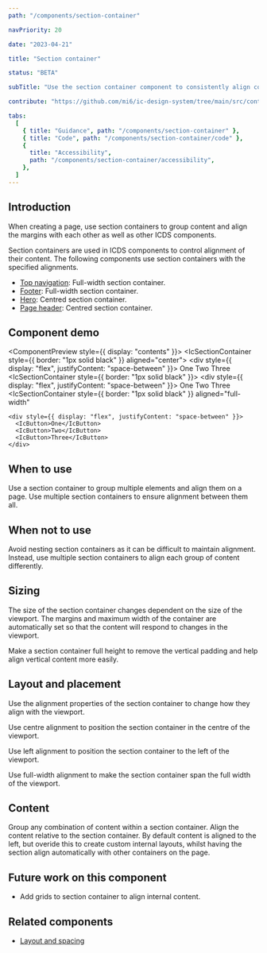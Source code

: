 ```yaml
---
path: "/components/section-container"

navPriority: 20

date: "2023-04-21"

title: "Section container"

status: "BETA"

subTitle: "Use the section container component to consistently align content within an app."

contribute: "https://github.com/mi6/ic-design-system/tree/main/src/content/structured/components/section-container"

tabs:
  [
    { title: "Guidance", path: "/components/section-container" },
    { title: "Code", path: "/components/section-container/code" },
    {
      title: "Accessibility",
      path: "/components/section-container/accessibility",
    },
  ]
---
```



## Introduction

When creating a page, use section containers to group content and align the margins with each other as well as other ICDS components.

Section containers are used in ICDS components to control alignment of their content. The following components use section containers with the specified alignments.

- [Top navigation](/components/top-nav): Full-width section container.
- [Footer](/components/footer): Full-width section container.
- [Hero](/components/hero): Centred section container.
- [Page header](/components/page-header): Centred section container.

## Component demo

<ComponentPreview style={{ display: "contents" }}>
  <IcSectionContainer style={{ border: "1px solid black" }} aligned="center">
    <div style={{ display: "flex", justifyContent: "space-between" }}>
      <IcButton>One</IcButton>
      <IcButton>Two</IcButton>
      <IcButton>Three</IcButton>
    </div>
  </IcSectionContainer>
  <br />
  <IcSectionContainer style={{ border: "1px solid black" }}>
    <div style={{ display: "flex", justifyContent: "space-between" }}>
      <IcButton>One</IcButton>
      <IcButton>Two</IcButton>
      <IcButton>Three</IcButton>
    </div>
  </IcSectionContainer>
  <br />
  <IcSectionContainer
    style={{ border: "1px solid black" }}
    aligned="full-width"
  >
    <div style={{ display: "flex", justifyContent: "space-between" }}>
      <IcButton>One</IcButton>
      <IcButton>Two</IcButton>
      <IcButton>Three</IcButton>
    </div>
  </IcSectionContainer>
</ComponentPreview>

## When to use

Use a section container to group multiple elements and align them on a page. Use multiple section containers to ensure alignment between them all.

<DoDontCaution
  imageSrc={image1}
  imageAlt="A page showing section containers used to align content to the centre of the viewport."
  caption="Use section containers maintain alignment across a page."
/>

## When not to use

Avoid nesting section containers as it can be difficult to maintain alignment. Instead, use multiple section containers to align each group of content differently.

## Sizing

The size of the section container changes dependent on the size of the viewport. The margins and maximum width of the container are automatically set so that the content will respond to changes in the viewport.

Make a section container full height to remove the vertical padding and help align vertical content more easily.

<DoDontCaution
  imageSrc={image2}
  imageAlt="Two section containers. The first section container has vertical padding included at the top and bottom of the container, whereas the second section container is full-height and has no vertical padding."
  caption="Make section containers full height to remove vertical padding and easily space content vertically."
/>

## Layout and placement

Use the alignment properties of the section container to change how they align with the viewport.

Use centre alignment to position the section container in the centre of the viewport.

<DoDontCaution
  imageSrc={image3}
  imageAlt="An example of a page with three section containers with centred alignment appearing in the middle of the viewport."
  caption="Section containers using centred alignment."
/>

Use left alignment to position the section container to the left of the viewport.

<DoDontCaution
  imageSrc={image4}
  imageAlt="An example of a page with three section containers with left alignment appearing to the left of the viewport."
  caption="Section containers using left alignment."
/>

Use full-width alignment to make the section container span the full width of the viewport.

<DoDontCaution
  imageSrc={image5}
  imageAlt="An example of a page with three section containers with full-width alignment stretching to the edges of the viewport."
  caption="Section containers using full-width alignment."
/>

## Content

Group any combination of content within a section container. Align the content relative to the section container. By default content is aligned to the left, but overide this to create custom internal layouts, whilst having the section align automatically with other containers on the page.

## Future work on this component

- Add grids to section container to align internal content.

## Related components

- [Layout and spacing](/styles/layout-spacing)
